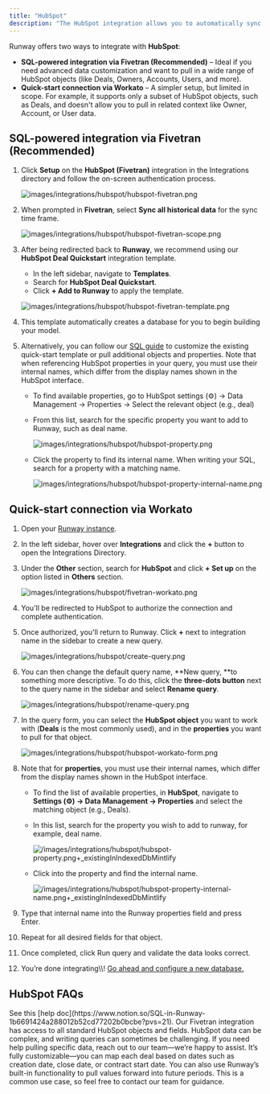 ```yaml
---
title: "HubSpot"
description: "The HubSpot integration allows you to automatically sync your deals and revenue data into Runway."
---
```


Runway offers two ways to integrate with **HubSpot**:

- **SQL-powered integration via Fivetran (Recommended)** – Ideal if you need advanced data customization and want to pull in a wide range of HubSpot objects (like Deals, Owners, Accounts, Users, and more).
- **Quick-start connection via Workato** – A simpler setup, but limited in scope. For example, it supports only a subset of HubSpot objects, such as Deals, and doesn't allow you to pull in related context like Owner, Account, or User data.

## SQL-powered integration via Fivetran (Recommended)

1. Click **Setup** on the **HubSpot (Fivetran)** integration in the Integrations directory and follow the on-screen authentication process.

   ![images/integrations/hubspot/hubspot-fivetran.png](/images/integrations/hubspot/hubspot-fivetran.png)
2. When prompted in **Fivetran**, select **Sync all historical data** for the sync time frame.

   ![images/integrations/hubspot/hubspot-fivetran-scope.png](/images/integrations/hubspot/hubspot-fivetran-scope.png)
3. After being redirected back to **Runway**, we recommend using our **HubSpot Deal Quickstart** integration template.
   - In the left sidebar, navigate to **Templates**.
   - Search for **HubSpot Deal Quickstart**.
   - Click **\+ Add to Runway** to apply the template.

   ![images/integrations/hubspot/hubspot-fivetran-template.png](/images/integrations/hubspot/hubspot-fivetran-template.png)
4. This template automatically creates a database for you to begin building your model.
5. Alternatively, you can follow our [SQL guide](https://www.notion.so/Writing-SQL-in-Runway-1b6691424a288012b52cd77202b0bcbe?pvs=21) to customize the existing quick-start template or pull additional objects and properties. Note that when referencing HubSpot properties in your query, you must use their internal names, which differ from the display names shown in the HubSpot interface.
   - To find available properties, go to HubSpot settings (⚙️) → Data Management → Properties → Select the relevant object (e.g., deal)
   - From this list, search for the specific property you want to add to Runway, such as deal name.

     ![images/integrations/hubspot/hubspot-property.png](/images/integrations/hubspot/hubspot-property.png)
   - Click the property to find its internal name. When writing your SQL, search for a property with a matching name.

     ![images/integrations/hubspot/hubspot-property-internal-name.png](/images/integrations/hubspot/hubspot-property-internal-name.png)

## Quick-start connection via Workato

 1. Open your [Runway instance](https://app.runway.com/).
 2. In the left sidebar, hover over **Integrations** and click the **\+** button to open the Integrations Directory.
 3. Under the **Other** section, search for **HubSpot** and click **\+ Set up** on the option listed in **Others** section.

    ![images/integrations/hubspot/fivetran-workato.png](/images/integrations/hubspot/fivetran-workato.png)
 4. You'll be redirected to HubSpot to authorize the connection and complete authentication.
 5. Once authorized, you'll return to Runway. Click **\+** next to integration name in the sidebar to create a new query.

    ![images/integrations/hubspot/create-query.png](/images/integrations/hubspot/create-query.png)
 6. You can then change the default query name, \*\*New query, \*\*to something more descriptive. To do this, click the **three-dots button** next to the query name in the sidebar and select **Rename query**.

    ![images/integrations/hubspot/rename-query.png](/images/integrations/hubspot/rename-query.png)
 7. In the query form, you can select the **HubSpot object** you want to work with (**Deals** is the most commonly used), and in the **properties** you want to pull for that object.

    ![images/integrations/hubspot/hubspot-workato-form.png](/images/integrations/hubspot/hubspot-workato-form.png)
 8. Note that for **properties**, you must use their internal names, which differ from the display names shown in the HubSpot interface.
    - To find the list of available properties, in **HubSpot**, navigate to **Settings (⚙️) → Data Management → Properties** and select the matching object (e.g., Deals).
    - In this list, search for the property you wish to add to runway, for example, deal name.

      ![/images/integrations/hubspot/hubspot-property.png\+\_existingInIndexedDbMintlify](/images/integrations/hubspot/hubspot-property.png)
    - Click into the property and find the internal name.

      ![/images/integrations/hubspot/hubspot-property-internal-name.png\+\_existingInIndexedDbMintlify](/images/integrations/hubspot/hubspot-property-internal-name.png)
 9. Type that internal name into the Runway properties field and press Enter.
10. Repeat for all desired fields for that object.
11. Once completed, click Run query and validate the data looks correct.
12. You’re done integrating\\\\! [Go ahead and configure a new database.](https://www.notion.so/Databases-basics-1ae691424a288035817ae31f2a0729b5?pvs=21)

## HubSpot FAQs

<Accordion title="How do I write SQL in Runway?">
  See this [help doc](https://www.notion.so/SQL-in-Runway-1b6691424a288012b52cd77202b0bcbe?pvs=21).
</Accordion>

<Accordion title="What objects does Runway have access to?">
  Our Fivetran integration has access to all standard HubSpot objects and fields. HubSpot data can be complex, and writing queries can sometimes be challenging. If you need help pulling specific data, reach out to our team—we’re happy to assist.
</Accordion>

<Accordion title="How does a deal land in a time series?">
  It’s fully customizable—you can map each deal based on dates such as creation date, close date, or contract start date. You can also use Runway’s built-in functionality to pull values forward into future periods. This is a common use case, so feel free to contact our team for guidance.
</Accordion>